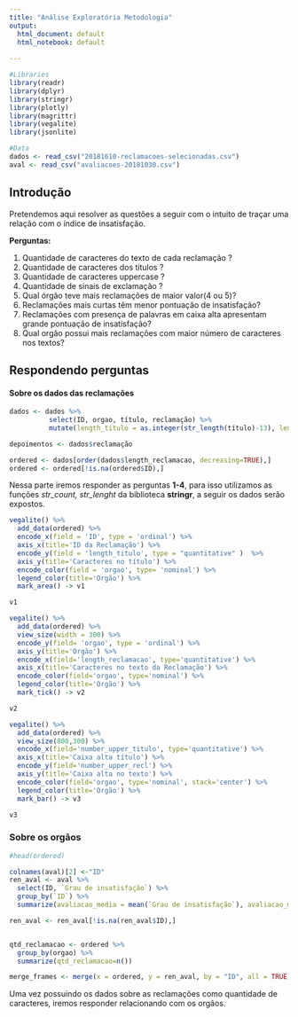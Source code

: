 ```yaml
---
title: "Análise Exploratória Metodologia"
output: 
  html_document: default
  html_notebook: default
  
---
```


```r
#Libraries
library(readr)
library(dplyr)
library(stringr)
library(plotly)
library(magrittr)
library(vegalite)
library(jsonlite)
```

```r
#Data
dados <- read_csv("20181610-reclamacoes-selecionadas.csv")
aval <- read_csv("avaliacoes-20181030.csv")
```

## Introdução

Pretendemos aqui resolver as questões a seguir com o intuito de traçar uma relação com o índice de insatisfação.

**Perguntas:**

1. Quantidade de caracteres do texto de cada reclamação ?
2. Quantidade de caracteres dos títulos ?
3. Quantidade de caracteres uppercase ?
4. Quantidade de sinais de exclamação ?
5. Qual órgão teve mais reclamações de maior valor(4 ou 5)?
6. Reclamações mais curtas têm menor pontuação de insatisfação?
7. Reclamações com presença de palavras em caixa alta apresentam grande pontuação de insatisfação?
8. Qual orgão possui mais reclamações com maior número de caracteres nos textos?

## Respondendo perguntas


#### Sobre os dados das reclamações

```r
dados <- dados %>%
          select(ID, orgao, título, reclamação) %>%
          mutate(length_titulo = as.integer(str_length(título)-13), length_reclamacao= str_length(reclamação), number_upper_titulo = str_count(título, "[A-Z]"), number_upper_recl=str_count(reclamação, "[A-Z]"), number_exclamacao=str_count(reclamação, "[!]"))

depoimentos <- dados$reclamação 

ordered <- dados[order(dados$length_reclamacao, decreasing=TRUE),]
ordered <- ordered[!is.na(ordered$ID),]
```

Nessa parte iremos responder as perguntas **1-4**, para isso utilizamos as funções *str_count, str_lenght* da biblioteca **stringr**,  a seguir os dados serão  expostos.
```r

vegalite() %>%
  add_data(ordered) %>%
  encode_x(field = 'ID', type = 'ordinal') %>% 
  axis_x(title='ID da Reclamação') %>% 
  encode_y(field = 'length_titulo', type = "quantitative" )  %>%
  axis_y(title='Caracteres no título') %>% 
  encode_color(field = 'orgao', type= 'nominal') %>% 
  legend_color(title='Orgão') %>% 
  mark_area() -> v1

v1
```
```r
vegalite() %>% 
  add_data(ordered) %>% 
  view_size(width = 300) %>% 
  encode_y(field= 'orgao', type = 'ordinal') %>% 
  axis_y(title='Orgão') %>% 
  encode_x(field='length_reclamacao', type='quantitative') %>% 
  axis_x(title='Caracteres no texto da Reclamação') %>% 
  encode_color(field='orgao', type='nominal') %>% 
  legend_color(title='Orgão') %>% 
  mark_tick() -> v2

v2
```
```r
vegalite() %>% 
  add_data(ordered) %>% 
  view_size(800,300) %>% 
  encode_x(field='number_upper_titulo', type='quantitative') %>% 
  axis_x(title='Caixa alta título') %>% 
  encode_y(field='number_upper_recl') %>% 
  axis_y(title='Caixa alta no texto') %>% 
  encode_color(field='orgao', type='nominal', stack='center') %>% 
  legend_color(title='Orgão') %>% 
  mark_bar() -> v3

v3
```
### Sobre os orgãos

```r
#head(ordered)

colnames(aval)[2] <-"ID"
ren_aval <- aval %>%
  select(ID, `Grau de insatisfação`) %>%
  group_by(`ID`) %>% 
  summarize(avaliacao_media = mean(`Grau de insatisfação`), avaliacao_mediana = median(`Grau de insatisfação`))

ren_aval <- ren_aval[!is.na(ren_aval$ID),]


qtd_reclamacao <- ordered %>%
  group_by(orgao) %>%
  summarize(qtd_reclamacao=n())

merge_frames <- merge(x = ordered, y = ren_aval, by = "ID", all = TRUE)
```

Uma vez possuindo os dados sobre as reclamações como quantidade de caracteres, iremos responder relacionando com os orgãos.


